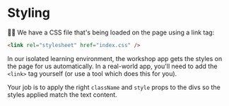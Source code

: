 # Styling

<EpicVideo url="https://www.epicreact.dev/workshops/react-fundamentals/styling" />

👨‍💼 We have a CSS file <InlineFile file="index.css" /> that's being loaded on the
page using a link tag:

```html
<link rel="stylesheet" href="index.css" />
```

In our isolated learning environment, the workshop app gets the styles on the
page for us automatically. In a real-world app, you'll need to add the `<link>`
tag yourself (or use a tool which does this for you).

Your job is to apply the right `className` and `style` props to the divs so the
styles applied match the text content.
